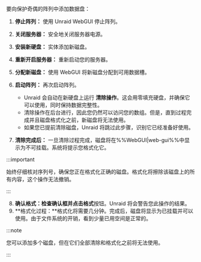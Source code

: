 要向保护奇偶的阵列中添加数据盘：

1. **停止阵列：** 使用 Unraid WebGUI 停止阵列。

2. **关闭服务器：** 安全地关闭服务器电源。

3. **安装新硬盘：** 实体添加新磁盘。

4. **重新开启服务器：** 重新启动您的服务器。

5. **分配新磁盘：** 使用 WebGUI 将新磁盘分配到可用数据槽。

6. **启动阵列：** 再次启动阵列。

   - Unraid 会自动在新硬盘上运行 **清除操作**。这会用零填充硬盘，并确保它可以使用，同时保持数据完整性。
   - 清除操作在后台进行，因此您仍然可以访问您的数组。但是，直到过程完成并且磁盘格式化之前，新磁盘将无法使用。
   - 如果您已提前清除磁盘，Unraid 将跳过此步骤，识别它已经准备好使用。

7. **清除完成后：** 一旦清除过程完成，磁盘将在%%WebGUI|web-gui%%中显示为不可挂载。系统将提示您格式化它。

:::important

始终仔细核对序列号，确保您正在格式化正确的磁盘。格式化将擦除该磁盘上的所有内容，这个操作无法撤销。

:::

8. **确认格式：**检查确认框并点击**格式**按钮。Unraid 将会警告您此操作的结果。
9. \*\*格式化过程：\*\*格式化将需要几分钟。完成后，磁盘将显示为已挂载并可以使用。由于文件系统的开销，看到少量已用空间是正常的。

:::note

您可以添加多个磁盘，但在它们全部清除和格式化之前将无法使用。

:::
